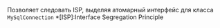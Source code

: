 Позволяет следовать ISP, выделяя атомарный интерфейс для класса `MySqlConnection`
*[ISP]:Interface Segregation Principle

